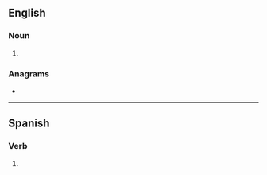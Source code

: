 {{also|chichás}}
==English==

===Noun===
{{head|en|noun form}}

# {{plural of|chicha|lang=en}}

===Anagrams===
* {{anagrams|en|a=acchhis|Chachis}}

----

==Spanish==

===Verb===
{{head|es|verb form}}

# {{es-verb form of|ending=ar|mood=indicative|tense=present|pers=2|formal=no|number=singular|chichar}}